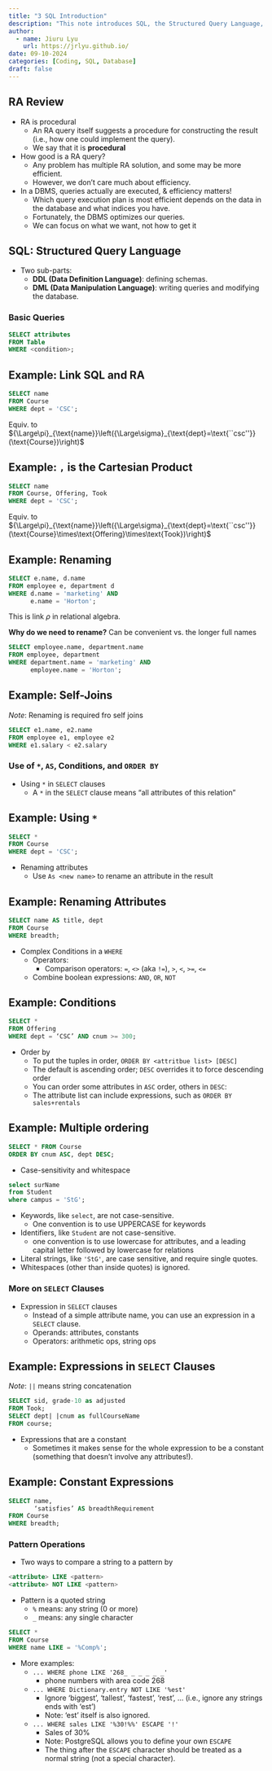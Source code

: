 ```yaml
---
title: "3 SQL Introduction"
description: "This note introduces SQL, the Structured Query Language, which is used to interact with databases. We will cover basic queries, the use of `*`, `AS`, conditions, and `ORDER BY` in SQL."
author:
  - name: Jiuru Lyu
    url: https://jrlyu.github.io/
date: 09-10-2024
categories: [Coding, SQL, Database]
draft: false
---
```


## RA Review
- RA is procedural
	- An RA query itself suggests a procedure for constructing the result (i.e., how one could implement the query).
	- We say that it is **procedural**
- How good is a RA query?
	- Any problem has multiple RA solution, and some may be more efficient.
	- However, we don't care much about efficiency.
- In a DBMS, queries actually are executed, & efficiency matters!
	- Which query execution plan is most efficient depends on the data in the database and what indices you have.
	- Fortunately, the DBMS optimizes our queries.
	- We can focus on what we want, not how to get it

## SQL: Structured Query Language
- Two sub-parts:
	- **DDL (Data Definition Language)**: defining schemas.
	- **DML (Data Manipulation Language)**: writing queries and modifying the database.

### Basic Queries
```sql
SELECT attributes
FROM Table
WHERE <condition>;
```

:::{#tip-basic-queries .callout-tip collapse="true"}
## Example: Link SQL and RA
```sql
SELECT name
FROM Course
WHERE dept = 'CSC';
```

Equiv. to ${\Large\pi}_{\text{name}}\left({\Large\sigma}_{\text{dept}=\text{``csc''}}(\text{Course})\right)$
:::

:::{#tip-cartesian-product .callout-tip collapse="true"}
## Example: `,` is the Cartesian Product
```sql
SELECT name
FROM Course, Offering, Took
WHERE dept = 'CSC';
```

Equiv. to ${\Large\pi}_{\text{name}}\left({\Large\sigma}_{\text{dept}=\text{``csc''}}(\text{Course}\times\text{Offering}\times\text{Took})\right)$
:::

:::{#tip-renaming .callout-tip collapse="true"}
## Example: Renaming
```sql
SELECT e.name, d.name
FROM employee e, department d
WHERE d.name = 'marketing' AND
	  e.name = 'Horton';
```
This is link $\rho$ in relational algebra.

**Why do we need to rename?** Can be convenient vs. the longer full names
```sql
SELECT employee.name, department.name
FROM employee, department
WHERE department.name = 'marketing' AND
	  employee.name = 'Horton';
```
:::

:::{#tip-self-join .callout-tip collapse="true"}
##  Example: Self-Joins
*Note*: Renaming is required fro self joins
```sql
SELECT e1.name, e2.name
FROM employee e1, employee e2
WHERE e1.salary < e2.salary
```
:::

### Use of `*`, `AS`, Conditions, and `ORDER BY`
- Using `*` in `SELECT` clauses
	- A `*` in the `SELECT` clause means "all attributes of this relation"

:::{#tip-select-all .callout-tip collapse="true"}
## Example: Using `*`
```sql
SELECT *
FROM Course
WHERE dept = 'CSC';
```
:::

- Renaming attributes
	- Use `As <new name>` to rename an attribute in the result

:::{#tip-rename-attribute .callout-tip collapse="true"}
## Example: Renaming Attributes
```sql
SELECT name AS title, dept
FROM Course
WHERE breadth;
```
:::

- Complex Conditions in a `WHERE`
	- Operators:
		- Comparison operators: `=`, `<>` (aka `!=`), `>`, `<`, `>=`, `<=`
	- Combine boolean expressions: `AND`, `OR`, `NOT`

:::{#tip-conditions .callout-tip collapse="true"}
## Example: Conditions
```sql
SELECT *
FROM Offering
WHERE dept = ‘CSC’ AND cnum >= 300;
```
:::

- Order by
	- To put the tuples in order, `ORDER BY <attritbue list> [DESC]`
	- The default is ascending order; `DESC` overrides it to force descending order
	- You can order some attributes in `ASC` order, others in `DESC`: 
	- The attribute list can include expressions, such as `ORDER BY sales+rentals`

:::{#tip-order-by .callout-tip collapse="true"}
## Example: Multiple ordering
```sql
SELECT * FROM Course
ORDER BY cnum ASC, dept DESC;
```
:::

- Case-sensitivity and whitespace

```sql
select surName
from Student
where campus = 'StG';
```

- Keywords, like `select`, are not case-sensitive.
	- One convention is to use UPPERCASE for keywords
- Identifiers, like `Student` are not case-sensitive.
	- one convention is to use lowercase for attributes, and a leading capital letter followed by lowercase for relations
- Literal strings, like `'StG'`, are case sensitive, and require single quotes.
- Whitespaces (other than inside quotes) is ignored. 

### More on `SELECT` Clauses
- Expression in `SELECT` clauses
	- Instead of a simple attribute name, you can use an expression in a `SELECT` clause.
	- Operands: attributes, constants
	- Operators: arithmetic ops, string ops

:::{#tip-expression-select .callout-tip collapse="true"}
## Example: Expressions in `SELECT` Clauses
*Note*: `||` means string concatenation
```sql
SELECT sid, grade-10 as adjusted
FROM Took;
SELECT dept| |cnum as fullCourseName
FROM course;
```
:::

- Expressions that are a constant
	- Sometimes it makes sense for the whole expression to be a constant (something that doesn’t involve any attributes!).

:::{#tip-constant-expression .callout-tip collapse="true"}
## Example: Constant Expressions
```sql
SELECT name, 
	   ‘satisfies’ AS breadthRequirement
FROM Course
WHERE breadth;
```
:::

### Pattern Operations
- Two ways to compare a string to a pattern by

```sql
<attribute> LIKE <pattern>
<attribute> NOT LIKE <pattern>
```

- Pattern is a quoted string
	- `%` means: any string (0 or more)
	- `_` means: any single character

```sql
SELECT *
FROM Course
WHERE name LIKE = '%Comp%';
```

- More examples:
	- `... WHERE phone LIKE '268_ _ _ _ _ _'`
		- phone numbers with area code 268
	- `... WHERE Dictionary.entry NOT LIKE '%est'`
		- Ignore 'biggest', 'tallest', 'fastest', 'rest', ... (i.e., ignore any strings ends with 'est')
		- Note: 'est' itself is also ignored. 
	- `... WHERE sales LIKE '%30!%%' ESCAPE '!'`
		- Sales of 30%
		- Note: PostgreSQL allows you to define your own `ESCAPE`
		- The thing after the `ESCAPE` character should be treated as a normal string (not a special character). 